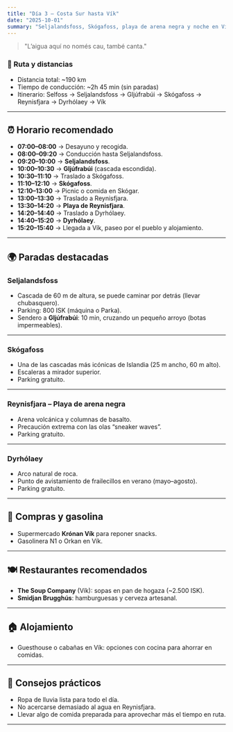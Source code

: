 ```yaml
---
title: "Día 3 — Costa Sur hasta Vík"
date: "2025-10-01"
summary: "Seljalandsfoss, Skógafoss, playa de arena negra y noche en Vík."
---
```


> "L’aigua aquí no només cau, també canta."

### 🚗 Ruta y distancias
- Distancia total: ~190 km  
- Tiempo de conducción: ~2h 45 min (sin paradas)  
- Itinerario: Selfoss → Seljalandsfoss → Gljúfrabúi → Skógafoss → Reynisfjara → Dyrhólaey → Vík

---

## ⏰ Horario recomendado
- **07:00–08:00** → Desayuno y recogida.
- **08:00–09:20** → Conducción hasta Seljalandsfoss.
- **09:20–10:00** → **Seljalandsfoss**.
- **10:00–10:30** → **Gljúfrabúi** (cascada escondida).
- **10:30–11:10** → Traslado a Skógafoss.
- **11:10–12:10** → **Skógafoss**.
- **12:10–13:00** → Picnic o comida en Skógar.
- **13:00–13:30** → Traslado a Reynisfjara.
- **13:30–14:20** → **Playa de Reynisfjara**.
- **14:20–14:40** → Traslado a Dyrhólaey.
- **14:40–15:20** → **Dyrhólaey**.
- **15:20–15:40** → Llegada a Vík, paseo por el pueblo y alojamiento.

---

## 🌍 Paradas destacadas

### Seljalandsfoss
- Cascada de 60 m de altura, se puede caminar por detrás (llevar chubasquero).
- Parking: 800 ISK (máquina o Parka).
- Sendero a **Gljúfrabúi**: 10 min, cruzando un pequeño arroyo (botas impermeables).

---

### Skógafoss
- Una de las cascadas más icónicas de Islandia (25 m ancho, 60 m alto).
- Escaleras a mirador superior.
- Parking gratuito.

---

### Reynisfjara – Playa de arena negra
- Arena volcánica y columnas de basalto.
- Precaución extrema con las olas “sneaker waves”.
- Parking gratuito.

---

### Dyrhólaey
- Arco natural de roca.
- Punto de avistamiento de frailecillos en verano (mayo–agosto).
- Parking gratuito.

---

## 🛒 Compras y gasolina
- Supermercado **Krónan Vík** para reponer snacks.
- Gasolinera N1 o Orkan en Vík.

---

## 🍽 Restaurantes recomendados
- **The Soup Company** (Vík): sopas en pan de hogaza (~2.500 ISK).
- **Smidjan Brugghús**: hamburguesas y cerveza artesanal.

---

## 🏠 Alojamiento
- Guesthouse o cabañas en Vík: opciones con cocina para ahorrar en comidas.

---

## 👟 Consejos prácticos
- Ropa de lluvia lista para todo el día.
- No acercarse demasiado al agua en Reynisfjara.
- Llevar algo de comida preparada para aprovechar más el tiempo en ruta.

---
